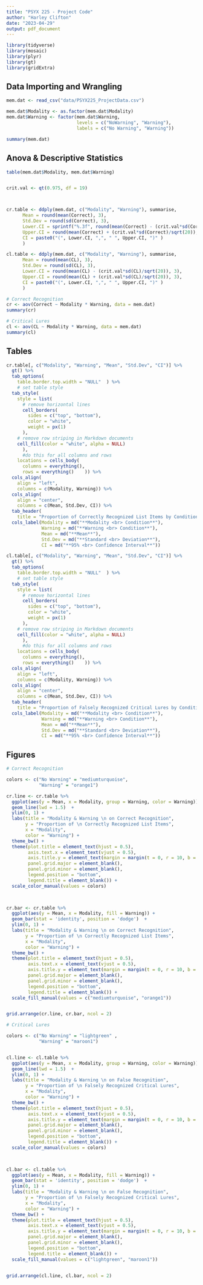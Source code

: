 ```yaml
---
title: "PSYX 225 - Project Code"
author: "Harley Clifton"
date: "2023-04-29"
output: pdf_document
---
```


```r
library(tidyverse)
library(mosaic)
library(plyr)
library(gt)
library(gridExtra)
```

## Data Importing and Wrangling

```r
mem.dat <- read_csv("data/PSYX225_ProjectData.csv")

mem.dat$Modality <- as.factor(mem.dat$Modality)
mem.dat$Warning <- factor(mem.dat$Warning,
                          levels = c("NoWarning", "Warning"),
                          labels = c("No Warning", "Warning"))

summary(mem.dat)
```

## Anova & Descriptive Statistics

```r
table(mem.dat$Modality, mem.dat$Warning)


crit.val <- qt(0.975, df = 19)



cr.table <- ddply(mem.dat, c("Modality", "Warning"), summarise,
      Mean = round(mean(Correct), 3),
      Std.Dev = round(sd(Correct), 3),
      Lower.CI = sprintf("%.3f", round(mean(Correct) - (crit.val*sd(Correct)/sqrt(20)), 3)),
      Upper.CI = round(mean(Correct) + (crit.val*sd(Correct)/sqrt(20)), 3),
      CI = paste0("(", Lower.CI, ",", " ", Upper.CI, ")" )
      )

cl.table <- ddply(mem.dat, c("Modality", "Warning"), summarise,
      Mean = round(mean(CL), 3),
      Std.Dev = round(sd(CL), 3),
      Lower.CI = round(mean(CL) - (crit.val*sd(CL)/sqrt(20)), 3),
      Upper.CI = round(mean(CL) + (crit.val*sd(CL)/sqrt(20)), 3),
      CI = paste0("(", Lower.CI, ",", " ", Upper.CI, ")" )
      )
```

```r
# Correct Recognition
cr <- aov(Correct ~ Modality * Warning, data = mem.dat)
summary(cr)

# Critical Lures
cl <- aov(CL ~ Modality * Warning, data = mem.dat)
summary(cl)
```



## Tables

```r
cr.table[, c("Modality", "Warning", "Mean", "Std.Dev", "CI")] %>% 
  gt() %>%
  tab_options(
    table.border.top.width = "NULL"  ) %>%
    # set table style
  tab_style(
    style = list(
      # remove horizontal lines
      cell_borders(
        sides = c("top", "bottom"),
        color = "white",
        weight = px(1)
      ),
    # remove row striping in Markdown documents
    cell_fill(color = "white", alpha = NULL)
      ),
      #do this for all columns and rows
    locations = cells_body(
      columns = everything(),
      rows = everything()    )) %>%
  cols_align(
    align = "left",
    columns = c(Modality, Warning)) %>%
  cols_align(
    align = "center",
    columns = c(Mean, Std.Dev, CI)) %>%
  tab_header(
    title = "Proportion of Correctly Recognized List Items by Condition") %>%
  cols_label(Modality = md("**Modality <br> Condition**"),
             Warning = md("**Warning <br> Condition**"),
             Mean = md("**Mean**"),
             Std.Dev = md("**Standard <br> Deviation**"),
             CI = md("**95% <br> Confidence Interval**"))
```

```r
cl.table[, c("Modality", "Warning", "Mean", "Std.Dev", "CI")] %>% 
  gt() %>%
  tab_options(
    table.border.top.width = "NULL"  ) %>%
    # set table style
  tab_style(
    style = list(
      # remove horizontal lines
      cell_borders(
        sides = c("top", "bottom"),
        color = "white",
        weight = px(1)
      ),
    # remove row striping in Markdown documents
    cell_fill(color = "white", alpha = NULL)
      ),
      #do this for all columns and rows
    locations = cells_body(
      columns = everything(),
      rows = everything()    )) %>%
  cols_align(
    align = "left",
    columns = c(Modality, Warning)) %>%
  cols_align(
    align = "center",
    columns = c(Mean, Std.Dev, CI)) %>%
  tab_header(
    title = "Proportion of Falsely Recognized Critical Lures by Condition") %>%
  cols_label(Modality = md("**Modality <br> Condition**"),
             Warning = md("**Warning <br> Condition**"),
             Mean = md("**Mean**"),
             Std.Dev = md("**Standard <br> Deviation**"),
             CI = md("**95% <br> Confidence Interval**"))
```


## Figures

```r
# Correct Recognition

colors <- c("No Warning" = "mediumturquoise", 
            "Warning" = "orange1")

cr.line <- cr.table %>%
  ggplot(aes(y = Mean, x = Modality, group = Warning, color = Warning)) +
  geom_line(lwd = 1.5)  +
  ylim(0, 1) +
  labs(title = "Modality & Warning \n on Correct Recognition",
       y = "Proportion of \n Correctly Recognized List Items",
       x = "Modality",
       color = "Warning") +
  theme_bw() + 
  theme(plot.title = element_text(hjust = 0.5), 
        axis.text.x = element_text(vjust = 0.5),
        axis.title.y = element_text(margin = margin(t = 0, r = 10, b = 0, l = 0)),
        panel.grid.major = element_blank(), 
        panel.grid.minor = element_blank(),
        legend.position = "bottom",
        legend.title = element_blank()) +
  scale_color_manual(values = colors)


  
cr.bar <- cr.table %>%
  ggplot(aes(y = Mean, x = Modality, fill = Warning)) +
  geom_bar(stat = 'identity', position = 'dodge')  +
  ylim(0, 1) +
  labs(title = "Modality & Warning \n on Correct Recognition",
       y = "Proportion of \n Correctly Recognized List Items",
       x = "Modality",
       color = "Warning") +
  theme_bw() + 
  theme(plot.title = element_text(hjust = 0.5), 
        axis.text.x = element_text(vjust = 0.5),
        axis.title.y = element_text(margin = margin(t = 0, r = 10, b = 0, l = 0)),
        panel.grid.major = element_blank(), 
        panel.grid.minor = element_blank(),
        legend.position = "bottom",
        legend.title = element_blank()) +
  scale_fill_manual(values = c("mediumturquoise", "orange1"))


grid.arrange(cr.line, cr.bar, ncol = 2)
```

```r
# Critical Lures

colors <- c("No Warning" = "lightgreen" ,
            "Warning" = "maroon1")


cl.line <- cl.table %>%
  ggplot(aes(y = Mean, x = Modality, group = Warning, color = Warning)) +
  geom_line(lwd = 1.5)  +
  ylim(0, 1) +
  labs(title = "Modality & Warning \n on False Recognition",
       y = "Proportion of \n Falsely Recognized Critical Lures",
       x = "Modality",
       color = "Warning") +
  theme_bw() + 
  theme(plot.title = element_text(hjust = 0.5), 
        axis.text.x = element_text(vjust = 0.5),
        axis.title.y = element_text(margin = margin(t = 0, r = 10, b = 0, l = 0)),
        panel.grid.major = element_blank(), 
        panel.grid.minor = element_blank(),
        legend.position = "bottom",
        legend.title = element_blank()) +
  scale_color_manual(values = colors)


  
cl.bar <- cl.table %>%
  ggplot(aes(y = Mean, x = Modality, fill = Warning)) +
  geom_bar(stat = 'identity', position = 'dodge')  +
  ylim(0, 1) +
  labs(title = "Modality & Warning \n on False Recognition",
       y = "Proportion of \n Falsely Recognized Critical Lures",
       x = "Modality",
       color = "Warning") +
  theme_bw() + 
  theme(plot.title = element_text(hjust = 0.5), 
        axis.text.x = element_text(vjust = 0.5),
        axis.title.y = element_text(margin = margin(t = 0, r = 10, b = 0, l = 0)),
        panel.grid.major = element_blank(), 
        panel.grid.minor = element_blank(),
        legend.position = "bottom",
        legend.title = element_blank()) +
  scale_fill_manual(values = c("lightgreen", "maroon1"))
  

grid.arrange(cl.line, cl.bar, ncol = 2)
```

